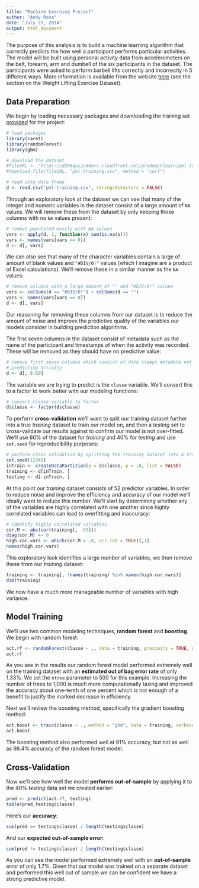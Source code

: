 ```yaml
---
title: "Machine Learning Project"
author: "Andy Rosa"
date: "July 27, 2014"
output: html_document
---
```


The purpose of this analysis is to build a machine learning algorithm that correctly predicts the how well a participant performs particular activities. The model will be built using personal activity data from accelerometers on the belt, forearm, arm and dumbell of the six participants in the dataset. The participants were asked to perform barbell lifts correctly and incorrectly in 5 different ways. More information is available from the website [here](http://groupware.les.inf.puc-rio.br/har) (see the section on the Weight Lifting Exercise Dataset).

Data Preparation
--------------

We begin by loading necessary packages and downloading the training set [provided](https://d396qusza40orc.cloudfront.net/predmachlearn/pml-training.csv) for the project:

```r
# load packages
library(caret)
library(randomForest)
library(gbm)

# download the dataset
#fileURL <- "https://d396qusza40orc.cloudfront.net/predmachlearn/pml-training.csv"
#download.file(fileURL, "pml-training.csv", method = "curl")

# read into data frame
d <- read.csv("pml-training.csv", stringsAsFactors = FALSE)
```

Through an exploratory look at the dataset we can see that many of the integer and numeric variables in the dataset consist of a large amount of `NA` values. We will remove these from the dataset by only keeping those columns with no `NA` values present:

```r
# remove populated mostly with NA values
vars <- apply(d, 2, function(x) sum(is.na(x)))
vars <- names(vars[vars == 0])
d <- d[, vars]
```

We can also see that many of the character variables contain a large of amount of blank values and `"#DIV/0!"` values (which I imagine are a product of Excel calculations). We'll remove these in a similar manner as the `NA` values:

```r
# remove columns with a large amount of "" and "#DIV/0!" values
vars <- colSums(d == "#DIV/0!") + colSums(d == "")
vars <- names(vars[vars == 0])
d <- d[, vars]
```

Our reasoning for removing these columns from our dataset is to reduce the amount of noise and improve the predictive quality of the variables our models consider in building prediction algorithms.

The first seven columns in the dataset consist of metadata such as the name of the participant and timestamps of when the activity was recorded. These will be removed as they should have no predictive value:

```r
# remove first seven columns which consist of date stamps metadata not helpful in
# predicting activity
d <- d[, 8:60]
```

The variable we are trying to predict is the `classe` variable. We'll convert this to a factor to work better with our modeling functions:

```r
# convert classe variable to factor
d$classe <- factor(d$classe)
```

To perform **cross-validation** we'll want to split our training dataset further into a true *training* dataset to train our model on, and then a *testing* set to cross-validate our results against to confirm our model is not over-fitted. We'll use 60% of the dataset for *training* and 40% for *testing* and use `set.seed` for reproducibility purposes:

```r
# perform cross validation by splitting the training dataset into a training and testing set
set.seed(12345)
inTrain <- createDataPartition(y = d$classe, p = .6, list = FALSE)
training <- d[inTrain, ]
testing <- d[-inTrain, ]
```

At this point our *training* dataset consists of 52 predictor variables. In order to reduce noise and improve the efficiency and accuracy of our model we'll ideally want to reduce this number. We'll start by determining whether any of the variables are highly correlated with one another since highly correlated variables can lead to overfitting and inaccuracy:

```r
# identify highly correlated variables
cor.M <- abs(cor(training[, -53]))
diag(cor.M) <- 0
high.cor.vars <- which(cor.M > .8, arr.ind = TRUE)[,1]
names(high.cor.vars)
```

This exploratory look identifies a large number of variables, we then remove these from our *training* dataset:

```r
training <- training[, !names(training) %in% names(high.cor.vars)]
dim(training)
```

We now have a much more manageable number of variables with high variance.

Model Training
----------------

We'll use two common modeling techniques, **random forest** and **boosting**. We begin with random forest:

```r
act.rf <- randomForest(classe ~ ., data = training, proximity = TRUE, ntree = 500)
act.rf
```

As you see in the results our random forest model performed extremely well on the training dataset with an **estimated out of bag error rate** of only 1.33%. We set the `ntree` parameter to 500 for this example. Increasing the number of trees to 1,000 is much more computationally taxing and improved the accuracy about one-tenth of one percent which is not enough of a benefit to justify the marked decrease in efficiency.

Next we'll review the boosting method, specifically the gradient boosting method:

```r
act.boost <- train(classe ~ ., method = "gbm", data = training, verbose = FALSE)
act.boost
```

The boosting method also performed well at 91% accuracy, but not as well as 98.4% accuracy of the random forest model.

Cross-Validation
-------------------

Now we'll see how well the model **performs out-of-sample** by applying it to the 40% *testing* data set we created earlier:

```r
pred <- predict(act.rf, testing)
table(pred,testing$classe)
```

Here's our **accuracy**:

```r
sum(pred == testing$classe) / length(testing$classe)
```

And our **expected out-of-sample error**:

```r
sum(pred != testing$classe) / length(testing$classe)
```

As you can see the model performed extremely well with an **out-of-sample** error of only 1.7%. Given that our model was trained on a separate dataset and performed this well out of sample we can be confident we have a strong predictive model.